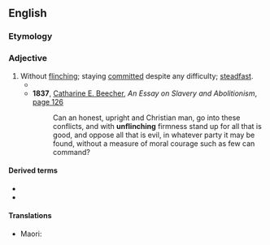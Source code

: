 ==English==

===Etymology===
{{prefix|en|un|flinching}}

===Adjective===
{{en-adj|-}}

# Without [[flinching]]; staying [[committed]] despite any difficulty; [[steadfast]].
#* {{quote-journal
|lang=en
|date=May 13, 2017
|author=Barney Ronay
|title=Antonio Conte’s brilliance has turned Chelsea’s pop-up team into champions
|work=the Guardian
|url=https://www.theguardian.com/football/blog/2017/may/13/antonio-conte-chelsea-champions-manager
|page=
|passage=For all the glories of the Ferguson end-game, Manchester City’s rise and Arsenal’s '''unflinching''' desire to finish in the top four and occasionally win the FA Cup, this is now Chelsea’s mini-era.}}
#* '''1837''', [[w:Catharine Beecher|Catharine E. Beecher]], ''An Essay on Slavery and Abolitionism'', [http://books.google.com/books?id=vRoEAAAAYAAJ&pg=PA126&dq=unflinching page 126]
#*: Can an honest, upright and Christian man, go into these conflicts, and with '''unflinching''' firmness stand up for all that is good, and oppose all that is evil, in whatever party it may be found, without a measure of moral courage such as few can command?

====Derived terms====
* {{l|en|unflinchingly}}
* {{l|en|unflinchingness}}

====Translations====
{{trans-top|remaining committed despite distractions and opposition}}
* Maori: {{t|mi|kiriūka}}
{{trans-mid}}
{{trans-bottom}}